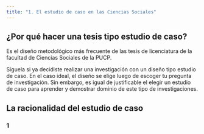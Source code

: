 ```yaml
---
title: "1. El estudio de caso en las Ciencias Sociales"
---
```


## ¿Por qué hacer una tesis tipo estudio de caso?

Es el diseño metodológico más frecuente de las tesis de licenciatura de la facultad de Ciencias Sociales de la PUCP.

Síguela si ya decidiste realizar una investigación con un diseño tipo estudio de caso. En el caso ideal, el diseño se elige luego de escoger tu pregunta de investigación. Sin embargo, es igual de justificable el elegir un estudio de caso para aprender y demostrar dominio de este tipo de investigaciones.

## La racionalidad del estudio de caso

### 1
